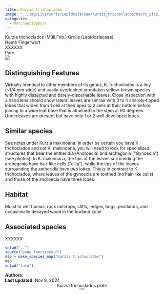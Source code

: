 ```yaml
---
title: Kurzia trichoclados
image: "../img/Liverworts/Lepidoziaceae/Kurzia_trichoclados/macro_pics/Kurzia_trichoclados_CW_01.png"
categories:
  - Marchantiophyta
---
```


<div class="info-panel">
 <div class="info-top">
  <div class="taxon-scientific"><span class="taxon-name">Kurzia trichoclados</span> <span class="taxon-authority">(Müll.Frib.) Grolle</span> <span class="taxon-family">(Lepidoziaceae)</span></div>
  <div class="taxon-common">Heath Fingerwort</div>
 </div>
 <div class="info-bottom">
  <div class="taxon-qnd">XXXXXX</div>
  <div class="taxon-abundance">Rare</div>
 </div>
</div>
<div class="imerss-content-frame">
 <div class="imerss-image-header">
  <div class="imerss-image-holder imerss-column-left" data-toggle="tooltip" style="background-image: url(../img/Liverworts/Lepidoziaceae/Kurzia_trichoclados/macro_pics/Kurzia_trichoclados_CW_01.png)" title="Connor Wardrop">
  </div>

  <div class="imerss-image-holder imerss-column-right" data-toggle="tooltip" style="background-image: url(../img/Liverworts/Lepidoziaceae/Kurzia_trichoclados/macro_pics/Kurzia_trichoclados_CW_02.png)" title="Connor Wardrop">
  </div>
 
 </div>
 <div class="imerss-content-lower">
  <div class="imerss-column-left">
  <div class="tab-microscope" data-micromodal-trigger="modal-plate">
  <img src="../img/bryo guide microscope.png"/>
  </div>

<h2>Distinguishing Features</h2>

Virtually identical to other members of its genus, K. trichoclados is a tiny (~1/4 mm wide) and easily-overlooked or mitaken yellow-brown species with highly dissected and barely-discernable leaves. Close inspection with a hand lens should show lateral leaves are similair with 3 to 4 sharply-tipped lobes that widen from 1 cell at their apex to 2 cells at their bottom before joining to a wide leaf base that is attached to the stem at 90 degrees. Underleaves are present but have only 1 or 2 well developed lobes. 

<h2>Similar species</h2>

See notes under Kurzia makinoana. In order be certain you have K. trichoclados and not K. makinoana, you will need to look for specialized structures that bear the antheridia (Androecia) and archegonia (&quot;Gynoecia&quot;) (see photos). In K. makinoana, the tips of the leaves surrounding the archegonia have hair-like cells (&quot;cilia&quot;), while the tips of the leaves surrounding the antheridia have two lobes. This is in contrast to K. trichoclados, where leaves of the gynoecia are toothed (no hair-like cells) and those of the androecia have three lobes. 

<h2>Habitat</h2>

Moist to wet humus, rock outcrops, cliffs, ledges, bogs, peatlands, and occasionally decayed wood in the lowland zone

<h2>Associated species</h2>

XXXXXX
</div>

<div class="imerss-column-right">

<div class="imerss-image-holder imerss-column-right" data-toggle="tooltip" style="background-image: url(../img/XXXXX)" title="XXXXX">
</div>

<div class="imerss-map-holder">
```r
setwd("..")
source("page_functions.R")
map = make_species_map("Kurzia trichoclados")
map
setwd("taxa")
```
</div>

</div>

</div>
</div>

<div class="taxon-footer">
 <div class="taxon-authors"><b>Authors:</b> <span></span></div>
 <div class="taxon-update"><b>Last updated:</b> <span>Nov 9, 2024</span></div>
</div>

<div class="modal micromodal-slide" id="modal-plate" aria-hidden="true">
 <div class="modal__overlay" tabindex="-1" data-micromodal-close>
  <div class="modal__container" role="dialog" aria-modal="true" aria-labelledby="modal-plate-title" >
   <header class="modal__header">
   <div class="modal__title" id="modal-plate-title">
  Kurzia trichoclados plate
   </div>
   <button class="modal__close" aria-label="Close" data-micromodal-close></button>
   </header>
  <div class="modal__content" id="modal-plate-content">
   <div class="imerss-image-holder" data-toggle="tooltip" style="background-image: url(../img/XXXXX)" title="XXXXX">
  </div>
  </div>
  </div>
 </div>
</div>

<script src="../js/micromodal.min.js"></script>
<link href="../css/style-taxon.css" rel="stylesheet">
<link href="../css/micromodal.css" rel="stylesheet">

<script>
MicroModal.init();
</script>

